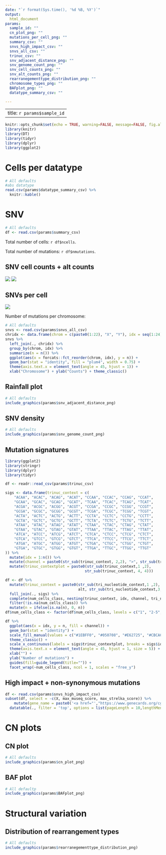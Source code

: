 ```yaml
---
date: "`r format(Sys.time(), '%d %B, %Y')`"
output:
  html_document
params:
  sample_id: ""
  cn_plot_png: ""
  mutations_per_cell_png: ""
  summary_csv: ""
  snvs_high_impact_csv: ""
  snvs_all_csv: ""
  trinuc_csv: ""
  snv_adjacent_distance_png: ""
  snv_genome_count_png: ""
  snv_cell_counts_png: ""
  snv_alt_counts_png: ""
  rearranegementtype_distribution_png: ""
  chromosome_types_png: ""
  BAFplot_png: ""
  datatype_summary_csv: ""

---
```

---
title: `r params$sample_id`
---

```r
knitr::opts_chunk$set(echo = TRUE, warning=FALSE, message=FALSE, fig.align = 'center')
library(knitr)
library(DT)
library(tidyr)
library(dplyr)
library(ggplot2)
```


# Cells per datatype
```r
# All defaults
#abs datatype
read.csv(params$datatype_summary_csv) %>%
  knitr::kable()
```

# SNV
```r
# All defaults
df <- read.csv(params$summary_csv)
```
Total number of cells: `r df$ncells`.

Total number of mutations: `r df$nmutations`.

## SNV cell counts + alt counts
![](`r params$snv_alt_counts_png`) ![](`r params$snv_alt_counts_png`)

## SNVs per cell
![](`r params$mutations_per_cell_png`)

Number of mutations per chromosome:


```r
# All defaults
snvs <- read.csv(params$snvs_all_csv)
chridx <- data.frame(chrom = c(paste0(1:22), "X", "Y"), idx = seq(1:24))
snvs %>%
  left_join(., chridx) %>%
  group_by(chrom, idx) %>%
  summarize(n = n()) %>%
  ggplot(aes(x = forcats::fct_reorder(chrom, idx), y = n)) +
  geom_bar(stat = "identity", fill = "plum4", width = 0.75) +
  theme(axis.text.x = element_text(angle = 45, hjust = 1)) +
  xlab("Chromosome") + ylab("Counts") + theme_classic()
```

## Rainfall plot
```r
# All defaults
include_graphics(params$snv_adjacent_distance_png)
```

## SNV density
```r
# All defaults
include_graphics(params$snv_genome_count_png)
```

## Mutation signatures
```r
library(ggplot2)
library(stringr)
library(dplyr)
library(tidyr)

df <- readr::read_csv(params$trinuc_csv)

sigs <- data.frame(trinuc_context = c(
    "ACAA", "ACAC", "ACAG", "ACAT", "CCAA", "CCAC", "CCAG", "CCAT",
    "GCAA", "GCAC", "GCAG", "GCAT", "TCAA", "TCAC", "TCAG", "TCAT",
    "ACGA", "ACGC", "ACGG", "ACGT", "CCGA", "CCGC", "CCGG", "CCGT",
    "GCGA", "GCGC", "GCGG", "GCGT", "TCGA", "TCGC", "TCGG", "TCGT",
    "ACTA", "ACTC", "ACTG", "ACTT", "CCTA", "CCTC", "CCTG", "CCTT",
    "GCTA", "GCTC", "GCTG", "GCTT", "TCTA", "TCTC", "TCTG", "TCTT",
    "ATAA", "ATAC", "ATAG", "ATAT", "CTAA", "CTAC", "CTAG", "CTAT",
    "GTAA", "GTAC", "GTAG", "GTAT", "TTAA", "TTAC", "TTAG", "TTAT",
    "ATCA", "ATCC", "ATCG", "ATCT", "CTCA", "CTCC", "CTCG", "CTCT",
    "GTCA", "GTCC", "GTCG", "GTCT", "TTCA", "TTCC", "TTCG", "TTCT",
    "ATGA", "ATGC", "ATGG", "ATGT", "CTGA", "CTGC", "CTGG", "CTGT",
    "GTGA", "GTGC", "GTGG", "GTGT", "TTGA", "TTGC", "TTGG", "TTGT"
)) %>%
  mutate(idx = 1:n()) %>%
  mutate(channel = paste0(str_sub(trinuc_context, 2,2), ">", str_sub(trinuc_context, 3,3))) %>%
  mutate(trinuc_contextplot = paste0(str_sub(trinuc_context,1 ,2),
                                    str_sub(trinuc_context, 4, 4)))

df <- df %>%
  mutate(trinuc_context = paste0(str_sub(tri_nucleotide_context,1 ,2),
                                 alt, str_sub(tri_nucleotide_context,3, 3))) %>%
  full_join(., sigs) %>%
  complete(num_cells_class, nesting(trinuc_context, idx, channel, tri_nucleotide_context, ref, alt)) %>%
  filter(!is.na(num_cells_class)) %>%
  mutate(n = ifelse(is.na(n), 0, n))
df$num_cells_class <- factor(df$num_cells_class, levels = c("1", "2-5", "6-20", ">20"))

df %>%
  ggplot(aes(x = idx, y = n, fill = channel)) +
  geom_bar(stat = "identity") +
  scale_fill_manual(values = c("#1EBFF0", "#050708", "#E62725", "#CBCACB", "#A1CF64", "#EDC8C5")) +
  theme_classic() +
  scale_x_continuous(labels = sigs$trinuc_contextplot, breaks = sigs$idx) +
  theme(axis.text.x = element_text(angle = 45, hjust = 1, size = 5)) +
  xlab("") +
  ylab("Number of mutations") +
  guides(fill=guide_legend(title="")) +
  facet_wrap(~num_cells_class, ncol = 1, scales = "free_y")
```


## High impact + non-synonymous mutations
```r
df <- read.csv(params$snvs_high_impact_csv)
subset(df, select = -c(X, max_museq_score, max_strelka_score)) %>%
    mutate(gene_name = paste0('<a href="',"https://www.genecards.org/cgi-bin/carddisp.pl?gene=",gene_name,'">',gene_name ,"</a>")) %>%
  datatable(., filter = 'top', options = list(pageLength = 10,lengthMenu = list(c(10, 25, 50, 100, -1), list('10', '25', '50','100', 'All')) ), escape = FALSE)
```



# CN plots

## CN plot
```r
# All defaults
include_graphics(params$cn_plot_png)
```


## BAF plot
```r
# All defaultp
include_graphics(params$BAFplot_png)

```

# Structural variation

## Distribution of rearrangement types
```r
# All defaults
include_graphics(params$rearranegementtype_distribution_png)
```

